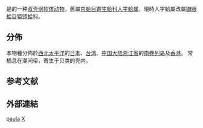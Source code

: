 {{noteTA
|T=zh-cn:小弯曲蛤; zh-tw:弓形寄生蛤;
|1=zh-cn:小弯曲蛤; zh-tw:弓形寄生蛤;
}}
{{Speciesbox
 | taxon = Curvemysella paula
 | authority = (A. Adams, 1856){{r|Adams 1856}}
 | synonyms_ref = {{r|WoRMS_527800|shell_3321}}
 | synonyms = 
* ''[[Curvemysella|Curvemysella]] peculiaris'' {{small|(A. Adams, 1856)}}
* ''[[Pythina|Pythina]] anomala'' {{small|A. Adams, 1856}}
* ''Pythina paula'' {{small|A. Adams, 1856}}（原來組合）{{r|WoRMS_527800|Adams 1856}}
* ''Pythina peculiaris'' {{small|A. Adams, 1856}} 	
* ''[[Montacuta|Montacuta]] paula'' {{small|(A. Adams, 1856)}}
* ''[[Mysella|Mysella]] paula'' {{small|(A. Adams, 1856)}}
}}
{{地区用词4|start=学名：''{{lang|la|Curvemysella paula}}''|cn=小弯曲蛤|tw=弓形寄生蛤|as=称}}是的一种[[双壳纲|双壳纲]][[软体动物|软体动物]]。舊屬[[帘蛤目|帘蛤目]][[寄生蛤科|寄生蛤科]][[人字蛤属|人字蛤属]]{{r|shell_3321}}，現時人字蛤屬改屬[[鼬眼蛤目|鼬眼蛤目]][[猿頭蛤科|猿頭蛤科]]{{r|WoRMS_527800}}。

== 分佈 ==
本物種分佈於[[太平洋|西北太平洋]]的[[日本|日本]]{{r|shell_3321|shelldoc_620090220105}}、[[台湾|台湾]]{{r|shell_3321|shelldoc_320090219045}}、[[中国大陆|中国大陆]][[浙江省|浙江省]]的[[南麂列岛|南麂列岛]]{{r|shell_3321|shelldoc_420090220044}}及[[香港|香港]]{{r|shell_3321|shelldoc_420090220110}}。
常栖息在潮间带，寄生于贝类的壳内{{r|shell_3321}}。

== 参考文献 ==
{{reflist |refs=
<ref name="Adams 1856">{{cite journal |last=Adams |fist=A. |authorlink=阿瑟·亚当斯 |year=1856 |title=Descriptions of thirty four new species of bivalve Mollusca (Leda, Nucula, and Pythina) from the Cumingian collection |journal=''[[Proceedings_of_the_Zoological_Society_of_London|Proceedings of the Zoological Society of London]]'' |volume=24 (1856) |pages=47-53 |url=https://biodiversitylibrary.org/page/12860573 |access-date=2021-11-03 |language=en |archive-date=2021-11-26 |archive-url=https://web.archive.org/web/20211126064942/https://www.biodiversitylibrary.org/page/12860573 |dead-url=no }}</ref>
<ref name="shell_3321">{{cite web
 |url=http://shell.sinica.edu.tw/chinese/shellbase_detail.php?science_no=3321
 |title=国际贝库：小弯曲蛤 |publisher=台湾贝类资料库
 |access-date=2009-08-11 |language=zh-hant 
 |archive-url=https://web.archive.org/web/20160304114214/http://shell.sinica.edu.tw/chinese/shellbase_detail.php?science_no=3321
 |archive-date=2016-03-04|dead-url=yes}}</ref>
<ref name="shelldoc_320090219045">{{shelldoc_320090219045}}</ref>
<ref name="shelldoc_420090220044">{{shelldoc_420090220044}}</ref>
<ref name="shelldoc_620090220105">{{shelldoc_620090220105}}</ref>
<ref name="shelldoc_420090220110">{{shelldoc_420090220110}}</ref>
<ref name="WoRMS_527800">{{WoRMS |id=527800
 |title=''Curvemysella paula'' (A. Adams, 1856) |db=MolluscaBase
 |last=Rosenberg |first=Gary
 |date=2010-10-02 |access-date=2021-11-03 }}</ref>
}}

== 外部連結 ==
{{Taxonbar|from=Q13505706}}

[[Category:人字蛤属|paula]]
[[Category:1856年描述的动物|X]]


{{Bivalve-stub}}